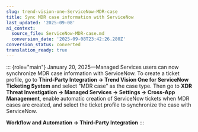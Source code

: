 ```yaml
---
slug: trend-vision-one-ServiceNow-MDR-case
title: Sync MDR case information with ServiceNow
last_updated: '2025-09-08'
ai_context:
  source_file: ServiceNow-MDR-case.md
  conversion_date: '2025-09-08T23:42:26.280Z'
conversion_status: converted
translation_ready: true
---
```


::: {role="main"}
January 20, 2025—Managed Services users can now synchronize MDR case information with ServiceNow. To create a ticket profile, go to **Third-Party Integration → Trend Vision One for ServiceNow Ticketing System** and select "MDR case" as the case type. Then go to **XDR Threat Investigation → Managed Services → Settings → Cross-App Management**, enable automatic creation of ServiceNow tickets when MDR cases are created, and select the ticket profile to synchronize the case with ServiceNow.

**Workflow and Automation → Third-Party Integration**
:::
